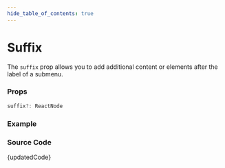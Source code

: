 ```yaml
---
hide_table_of_contents: true
---
```



# Suffix


The `suffix` prop allows you to add additional content or elements after the label of a submenu.

### Props

```ts noCopy
suffix?: ReactNode
```

### Example

<BrowserWindow url='/vertical-menu/submenu/suffix'>
  <Provider>
    <Suffix />
  </Provider>
</BrowserWindow>

### Source Code

<TsToJsCodeSnippet>{updatedCode}</TsToJsCodeSnippet>
